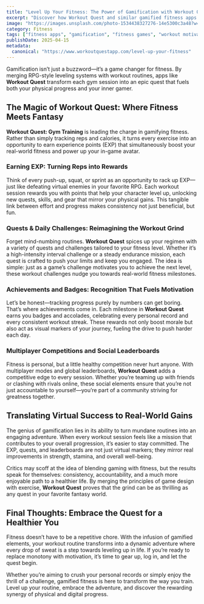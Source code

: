 ```yaml
---
title: "Level Up Your Fitness: The Power of Gamification with Workout Quest"
excerpt: "Discover how Workout Quest and similar gamified fitness apps are revolutionizing workouts with EXP, quests, challenges, and social competition."
image: "https://images.unsplash.com/photo-1534438327276-14e5300c3a48?w=500&auto=format&fit=crop&q=60&ixlib=rb-4.0.3&ixid=M3wxMjA3fDB8MHxzZWFyY2h8MzZ8fGZpdG5lc3N8ZW58MHx8MHx8fDI%3D"
category: Fitness
tags: ["fitness apps", "gamification", "fitness games", "workout motivation"]
publishDate: 2025-04-15
metadata:
  canonical: "https://www.workoutquestapp.com/level-up-your-fitness"
---
```


Gamification isn’t just a buzzword—it’s a game changer for fitness. By merging RPG-style leveling systems with workout routines, apps like **Workout Quest** transform each gym session into an epic quest that fuels both your physical progress and your inner gamer.

## The Magic of Workout Quest: Where Fitness Meets Fantasy

**Workout Quest: Gym Training** is leading the charge in gamifying fitness. Rather than simply tracking reps and calories, it turns every exercise into an opportunity to earn experience points (EXP) that simultaneously boost your real-world fitness and power up your in-game avatar.

### Earning EXP: Turning Reps into Rewards

Think of every push-up, squat, or sprint as an opportunity to rack up EXP—just like defeating virtual enemies in your favorite RPG. Each workout session rewards you with points that help your character level up, unlocking new quests, skills, and gear that mirror your physical gains. This tangible link between effort and progress makes consistency not just beneficial, but fun.

### Quests & Daily Challenges: Reimagining the Workout Grind

Forget mind-numbing routines. **Workout Quest** spices up your regimen with a variety of quests and challenges tailored to your fitness level. Whether it’s a high-intensity interval challenge or a steady endurance mission, each quest is crafted to push your limits and keep you engaged. The idea is simple: just as a game’s challenge motivates you to achieve the next level, these workout challenges nudge you towards real-world fitness milestones.

### Achievements and Badges: Recognition That Fuels Motivation

Let’s be honest—tracking progress purely by numbers can get boring. That’s where achievements come in. Each milestone in **Workout Quest** earns you badges and accolades, celebrating every personal record and every consistent workout streak. These rewards not only boost morale but also act as visual markers of your journey, fueling the drive to push harder each day.

### Multiplayer Competitions and Social Leaderboards

Fitness is personal, but a little healthy competition never hurt anyone. With multiplayer modes and global leaderboards, **Workout Quest** adds a competitive edge to every session. Whether you’re teaming up with friends or clashing with rivals online, these social elements ensure that you’re not just accountable to yourself—you’re part of a community striving for greatness together.

## Translating Virtual Success to Real-World Gains

The genius of gamification lies in its ability to turn mundane routines into an engaging adventure. When every workout session feels like a mission that contributes to your overall progression, it’s easier to stay committed. The EXP, quests, and leaderboards are not just virtual markers; they mirror real improvements in strength, stamina, and overall well-being.

Critics may scoff at the idea of blending gaming with fitness, but the results speak for themselves: consistency, accountability, and a much more enjoyable path to a healthier life. By merging the principles of game design with exercise, **Workout Quest** proves that the grind can be as thrilling as any quest in your favorite fantasy world.

## Final Thoughts: Embrace the Quest for a Healthier You

Fitness doesn’t have to be a repetitive chore. With the infusion of gamified elements, your workout routine transforms into a dynamic adventure where every drop of sweat is a step towards leveling up in life. If you’re ready to replace monotony with motivation, it’s time to gear up, log in, and let the quest begin.

Whether you’re aiming to crush your personal records or simply enjoy the thrill of a challenge, gamified fitness is here to transform the way you train. Level up your routine, embrace the adventure, and discover the rewarding synergy of physical and digital progress.
